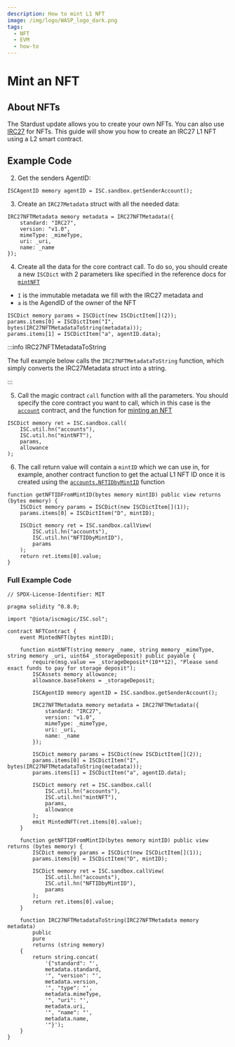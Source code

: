 ```yaml
---
description: How to mint L1 NFT
image: /img/logo/WASP_logo_dark.png
tags:
  - NFT
  - EVM
  - how-to
---
```


# Mint an NFT
## About NFTs

The Stardust update allows you to create your own NFTs. You can also use [IRC27](https://github.com/iotaledger/tips/blob/main/tips/TIP-0027/tip-0027.md) for NFTs. This guide will show you how to create an IRC27 L1 NFT using a L2 smart contract.

## Example Code

<ExampleCodeIntro/>

2. Get the senders AgentID:

```solidity
ISCAgentID memory agentID = ISC.sandbox.getSenderAccount();
```

3. Create an `IRC27Metadata` struct  with all the needed data:

```solidity
IRC27NFTMetadata memory metadata = IRC27NFTMetadata({
    standard: "IRC27",
    version: "v1.0",
    mimeType: _mimeType,
    uri: _uri,
    name: _name
});
```

4. Create all the data for the core contract call. To do so, you should create a new `ISCDict` with 2 parameters like specified in the reference docs for [`mintNFT`](../../../../../../references/iota-chains/core-contracts/accounts.md#mintnfti-immutabledata-a-agentid-c-collectionid-w-withdrawonmint)
* `I` is the immutable metadata we fill with the IRC27 metadata and
* `a` is the AgendID of the owner of the NFT

```solidity
ISCDict memory params = ISCDict(new ISCDictItem[](2));
params.items[0] = ISCDictItem("I", bytes(IRC27NFTMetadataToString(metadata)));
params.items[1] = ISCDictItem("a", agentID.data);
```

:::info IRC27NFTMetadataToString

The full example below calls the `IRC27NFTMetadataToString` function, which simply converts the IRC27Metadata struct into a string.

:::

5. Call the magic contract `call` function with all the parameters. You should specify the core contract you want to call, which in this case is the [`account`](../../../../../../references/iota-chains/core-contracts/accounts.md) contract, and the function for [minting an NFT](../../../../../../references/iota-chains/core-contracts/accounts.md#mintnfti-immutabledata-a-agentid-c-collectionid-w-withdrawonmint)

```solidity
ISCDict memory ret = ISC.sandbox.call(
    ISC.util.hn("accounts"),
    ISC.util.hn("mintNFT"),
    params,
    allowance
);
```

6. The call return value will contain a `mintID` which we can use in, for example, another contract function to get the actual L1 NFT ID once it is created using the [`accounts.NFTIDbyMintID`](../../../../../../references/iota-chains/core-contracts/accounts.md#nftidbymintidd-mintid) function

```solidity
function getNFTIDFromMintID(bytes memory mintID) public view returns (bytes memory) {
    ISCDict memory params = ISCDict(new ISCDictItem[](1));
    params.items[0] = ISCDictItem("D", mintID);

    ISCDict memory ret = ISC.sandbox.callView(
        ISC.util.hn("accounts"),
        ISC.util.hn("NFTIDbyMintID"),
        params
    );
    return ret.items[0].value;
} 
```

### Full Example Code 

```solidity
// SPDX-License-Identifier: MIT

pragma solidity ^0.8.0;

import "@iota/iscmagic/ISC.sol";

contract NFTContract {
    event MintedNFT(bytes mintID);

    function mintNFT(string memory _name, string memory _mimeType, string memory _uri, uint64 _storageDeposit) public payable {
        require(msg.value == _storageDeposit*(10**12), "Please send exact funds to pay for storage deposit");
        ISCAssets memory allowance;
        allowance.baseTokens = _storageDeposit;

        ISCAgentID memory agentID = ISC.sandbox.getSenderAccount();

        IRC27NFTMetadata memory metadata = IRC27NFTMetadata({
            standard: "IRC27",
            version: "v1.0",
            mimeType: _mimeType,
            uri: _uri,
            name: _name
        });

        ISCDict memory params = ISCDict(new ISCDictItem[](2));
        params.items[0] = ISCDictItem("I", bytes(IRC27NFTMetadataToString(metadata)));
        params.items[1] = ISCDictItem("a", agentID.data);

        ISCDict memory ret = ISC.sandbox.call(
            ISC.util.hn("accounts"),
            ISC.util.hn("mintNFT"),
            params,
            allowance
        );
        emit MintedNFT(ret.items[0].value);
    }

    function getNFTIDFromMintID(bytes memory mintID) public view returns (bytes memory) {
        ISCDict memory params = ISCDict(new ISCDictItem[](1));
        params.items[0] = ISCDictItem("D", mintID);

        ISCDict memory ret = ISC.sandbox.callView(
            ISC.util.hn("accounts"),
            ISC.util.hn("NFTIDbyMintID"),
            params
        );
        return ret.items[0].value;
    } 

    function IRC27NFTMetadataToString(IRC27NFTMetadata memory metadata)
        public
        pure
        returns (string memory)
    {
        return string.concat(
            '{"standard": "',
            metadata.standard,
            '", "version": "',
            metadata.version,
            '", "type": "',
            metadata.mimeType,
            '", "uri": "',
            metadata.uri,
            '", "name": "',
            metadata.name,
            '"}');
    }
}
```
